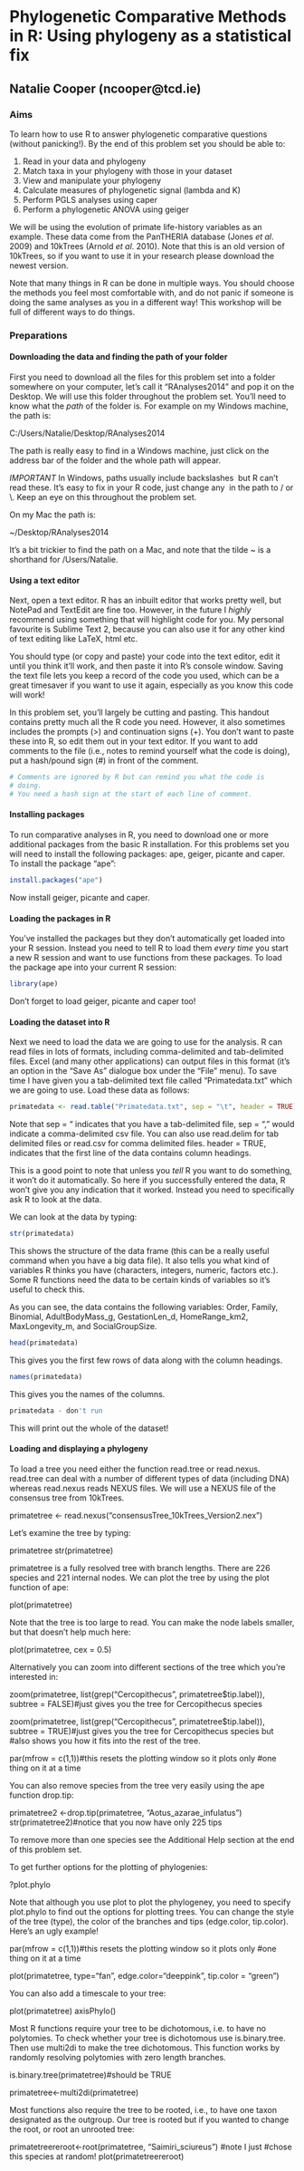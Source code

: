 # Phylogenetic Comparative Methods in R: Using phylogeny as a statistical fix #
## Natalie Cooper (ncooper@tcd.ie) ##

### Aims ###
To learn how to use R to answer phylogenetic comparative questions (without panicking!). By the end of this problem set you should be able to:

1. Read in your data and phylogeny
2. Match taxa in your phylogeny with those in your dataset
3. View and manipulate your phylogeny
4. Calculate measures of phylogenetic signal (lambda and K)
5. Perform PGLS analyses using caper
6. Perform a phylogenetic ANOVA using geiger

We will be using the evolution of primate life-history variables as an example. These data come from the PanTHERIA database (Jones *et al*. 2009) and 10kTrees (Arnold *et al*. 2010). Note that this is an old version of 10kTrees, so if you want to use it in your research please download the newest version.

Note that many things in R can be done in multiple ways. You should choose the methods you feel most comfortable with, and do not panic if someone is doing the same analyses as you in a different way! This workshop will be full of different ways to do things.

### Preparations ###

#### Downloading the data and finding the path of your folder ####
First you need to download all the files for this problem set into a folder somewhere on your computer, let’s call it "RAnalyses2014" and pop it on the Desktop. We will use this folder throughout the problem set. You'll need to know what the *path* of the folder is. For example on my Windows machine, the path is:

C:/Users/Natalie/Desktop/RAnalyses2014

The path is really easy to find in a Windows machine, just click on the address bar of the folder and the whole path will appear. 

*IMPORTANT*
In Windows, paths usually include backslashes \ but R can't read these. It's easy to fix in your R code, just change any \ in the path to / or \\. Keep an eye on this throughout the problem set.

On my Mac the path is:

~/Desktop/RAnalyses2014

It's a bit trickier to find the path on a Mac, and note that the tilde ~ is a shorthand for /Users/Natalie.

#### Using a text editor ####
Next, open a text editor. R has an inbuilt editor that works pretty well, but NotePad and TextEdit are fine too. However, in the future I *highly* recommend using something that will highlight code for you. My personal favourite is Sublime Text 2, because you can also use it for any other kind of text editing like LaTeX, html etc. 

You should type (or copy and paste) your code into the text editor, edit it until you think it'll work, and then paste it into R's console window. Saving the text file lets you keep a record of the code you used, which can be a great timesaver if you want to use it again, especially as you know this code will work! 

In this problem set, you'll largely be cutting and pasting. This handout contains pretty much all the R code you need. However, it also sometimes includes the prompts (>) and continuation signs (+). You don't want to paste these into R, so edit them out in your text editor. If you want to add comments to the file (i.e., notes to remind yourself what the code is doing), put a hash/pound sign (#) in front of the comment.

```r
# Comments are ignored by R but can remind you what the code is
# doing.
# You need a hash sign at the start of each line of comment.
```

#### Installing packages ####
To run comparative analyses in R, you need to download one or more additional packages from the basic R installation. For this problems set you will need to install the following packages: ape, geiger, picante and caper. To install the package "ape":

```r
install.packages("ape")
```
Now install geiger, picante and caper.

#### Loading the packages in R ####
You've installed the packages but they don't automatically get loaded into your R session. Instead you need to tell R to load them *every time* you start a new R session and want to use functions from these packages. To load the package ape into your current R session:

```r
library(ape)
```

Don't forget to load geiger, picante and caper too!

#### Loading the dataset into R ####
Next we need to load the data we are going to use for the analysis. R can read files in lots of formats, including comma-delimited and tab-delimited files. Excel (and many other applications) can output files in this format (it's an option in the "Save As" dialogue box under the "File" menu). To save time I have given you a tab-delimited text file called "Primatedata.txt" which we are going to use. Load these data as follows:

```r
primatedata <- read.table("Primatedata.txt", sep = "\t", header = TRUE)
```

Note that sep = "\t" indicates that you have a tab-delimited file, sep = “,” would indicate a comma-delimited csv file. You can also use read.delim for tab delimited files or read.csv for comma delimited files. header = TRUE, indicates that the first line of the data contains column headings.

This is a good point to note that unless you *tell* R you want to do something, it won't do it automatically. So here if you successfully entered the data, R won't give you any indication that it worked. Instead you need to specifically ask R to look at the data.

We can look at the data by typing:

```r
str(primatedata)
```
This shows the structure of the data frame (this can be a really useful command when you have a big data file). It also tells you what kind of variables R thinks you have (characters, integers, numeric, factors etc.). Some R functions need the data to be certain kinds of variables so it's useful to check this.

As you can see, the data contains the following variables: Order, Family, Binomial, AdultBodyMass_g, GestationLen_d, HomeRange_km2,   MaxLongevity_m, and SocialGroupSize.

```r
head(primatedata)
```
This gives you the first few rows of data along with the column headings.

```r
names(primatedata)
```
This gives you the names of the columns.

```r
primatedata - don't run
```
This will print out the whole of the dataset!

#### Loading and displaying a phylogeny ####
To load a tree you need either the function read.tree or read.nexus. read.tree can deal with a number of different types of data (including DNA) whereas read.nexus reads NEXUS files. We will use a NEXUS file of the consensus tree from 10kTrees. 

primatetree <- read.nexus("consensusTree_10kTrees_Version2.nex") 

Let’s examine the tree by typing:

primatetree
str(primatetree)

primatetree is a fully resolved tree with branch lengths. There are 226 species and 221 internal nodes. We can plot the tree by using the plot function of ape: 

plot(primatetree)

Note that the tree is too large to read. You can make the node labels smaller, but that doesn’t help much here:

plot(primatetree, cex = 0.5)

Alternatively you can zoom into different sections of the tree which you’re interested in:

zoom(primatetree, list(grep("Cercopithecus", primatetree$tip.label)), subtree = FALSE)#just gives you the tree for Cercopithecus species

zoom(primatetree, list(grep("Cercopithecus", primatetree$tip.label)), subtree = TRUE)#just gives you the tree for Cercopithecus species but
#also shows you how it fits into the rest of the tree.

par(mfrow = c(1,1))#this resets the plotting window so it plots only #one thing on it at a time

You can also remove species from the tree very easily using the ape function drop.tip:

primatetree2 <-drop.tip(primatetree, "Aotus_azarae_infulatus")
str(primatetree2)#notice that you now have only 225 tips

To remove more than one species see the Additional Help section at the end of this problem set.

To get further options for the plotting of phylogenies:

?plot.phylo

Note that although you use plot to plot the phylogeney, you need to specify plot.phylo to find out the options for plotting trees. You can change the style of the tree (type), the color of the branches and tips (edge.color, tip.color). Here’s an ugly example! 

par(mfrow = c(1,1))#this resets the plotting window so it plots only #one thing on it at a time

plot(primatetree, type="fan", edge.color="deeppink", tip.color = "green")

You can also add a timescale to your tree:

plot(primatetree)
axisPhylo()

Most R functions require your tree to be dichotomous, i.e. to have no polytomies. To check whether your tree is dichotomous use is.binary.tree. Then use multi2di to make the tree dichotomous. This function works by randomly resolving polytomies with zero length branches.

is.binary.tree(primatetree)#should be TRUE
 
primatetree<-multi2di(primatetree) 

Most functions also require the tree to be rooted, i.e., to have one taxon designated as the outgroup. Our tree is rooted but if you wanted to change the root, or root an unrooted tree:

primatetreereroot<-root(primatetree, "Saimiri_sciureus") #note I just #chose this species at random!
plot(primatetreereroot)
